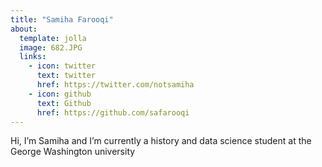 ```yaml
---
title: "Samiha Farooqi"
about:
  template: jolla
  image: 682.JPG
  links:
    - icon: twitter
      text: twitter
      href: https://twitter.com/notsamiha
    - icon: github
      text: Github
      href: https://github.com/safarooqi
---
```


Hi, I'm Samiha and I'm currently a history and data science student at the George Washington university 


 
